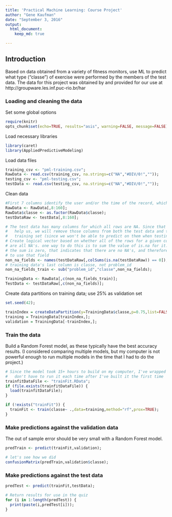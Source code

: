 ```yaml
---
title: 'Practical Machine Learning: Course Project'
author: "Gene Kaufman"
date: "September 3, 2016"
output: 
  html_document:
    keep_md: true

---
```

## Introduction
Based on data obtained from a variety of fitness monitors, use ML to predict what type ("classe") of exercise were performed by the members of the test data. The data for this project was obtained by and provided for our use at http://groupware.les.inf.puc-rio.br/har 

### Loading and cleaning the data
Set some global options
```r
require(knitr)
opts_chunk$set(echo=TRUE, results="asis", warning=FALSE, message=FALSE)

```

Load necessary libraries
```r
library(caret)
library(AppliedPredictiveModeling)
```

Load data files
```r
training_csv <- "pml-training.csv";
RawData <- read.csv(training_csv, na.strings=c("NA","#DIV/0!",""));
testing_csv <- "pml-testing.csv";
testData <- read.csv(testing_csv, na.strings=c("NA","#DIV/0!",""));
```

Clean data
```r
#First 7 columns identify the user and/or the time of the record, which is not relevant for our purpose
RawData <- RawData[,8:160];
RawData$classe <- as.factor(RawData$classe);
testDataRaw <- testData[,8:160];

# The test data has many columns for which all rows are NA. Since that doesn't
#   help us, we will remove those columns from both the test data and the
#   training set (since we won't be able to predict on them when testing).
# Create logical vector based on whether all of the rows for a given column
# are all NA's. one way to do this is to sum the value of is.na for it. If
# the sum is zero, that indicates that there are no NA's, and therefore we want
# to use that field
non_na_fields <- names(testDataRaw[,colSums(is.na(testDataRaw)) == 0]);
# training data's last column is classe, not problem_id
non_na_fields_train <- sub("problem_id","classe",non_na_fields);

TrainingData <- RawData[,c(non_na_fields_train)];
TestData <- testDataRaw[,c(non_na_fields)];
```

Create data partitions on training data; use 25% as validation set
```r
set.seed(42);

trainIndex = createDataPartition(y=TrainingData$classe,p=0.75,list=FALSE);
training = TrainingData[trainIndex,];
validation = TrainingData[-trainIndex,];
```

### Train the data
Build a Random Forest model, as these typically have the best accuracy results. (I considered comparing multiple models, but my computer is not powerful enough to run multiple models in the time that I had to do the project.)

```r
# Since the model took 15+ hours to build on my computer, I've wrapped it so that I 
#	don't have to run it each time after I've built it the first time
trainfitDataFile <- "trainFit.RData";
if (file.exists(trainfitDataFile)) {
  load(trainfitDataFile);
}

if (!exists("trainFit")) {
  trainFit <- train(classe~ .,data=training,method="rf",prox=TRUE);
}
```

### Make predictions against the validation data
The out of sample error should be very small with a Random Forest model.
```r
predTrain <- predict(trainFit,validation);

# let's see how we did
confusionMatrix(predTrain,validation$classe);
```

### Make predictions against the test data
```r
predTest <- predict(trainFit,testData);

# Return results for use in the quiz
for (i in 1:length(predTest)) {
  print(paste(i,predTest[i]));
}

```
